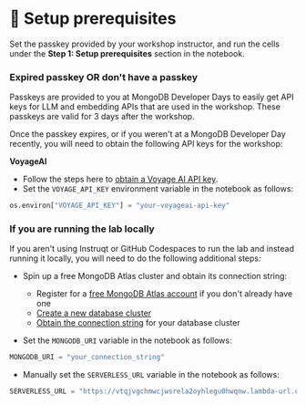 # 👐 Setup prerequisites

Set the passkey provided by your workshop instructor, and run the cells under the **Step 1: Setup prerequisites** section in the notebook.

### Expired passkey OR don't have a passkey

Passkeys are provided to you at MongoDB Developer Days to easily get API keys for LLM and embedding APIs that are used in the workshop. These passkeys are valid for 3 days after the workshop.

Once the passkey expires, or if you weren't at a MongoDB Developer Day recently, you will need to obtain the following API keys for the workshop:

**VoyageAI**

* Follow the steps here to [obtain a Voyage AI API key](https://docs.voyageai.com/docs/api-key-and-installation#authentication-with-api-keys).
* Set the `VOYAGE_API_KEY` environment variable in the notebook as follows:

```python
os.environ["VOYAGE_API_KEY"] = "your-voyageai-api-key"
```

### If you are running the lab locally

If you aren't using Instruqt or GitHub Codespaces to run the lab and instead running it locally, you will need to do the following additional steps:

* Spin up a free MongoDB Atlas cluster and obtain its connection string:

    * Register for a [free MongoDB Atlas account](https://www.mongodb.com/cloud/atlas/register) if you don't already have one
    * [Create a new database cluster](https://www.mongodb.com/docs/guides/atlas/cluster)
    * [Obtain the connection string](https://www.mongodb.com/docs/guides/atlas/connection-string) for your database cluster

* Set the `MONGODB_URI` variable in the notebook as follows:

```python
MONGODB_URI = "your_connection_string"
```

* Manually set the `SERVERLESS_URL` variable in the notebook as follows:

```python
SERVERLESS_URL = "https://vtqjvgchmwcjwsrela2oyhlegu0hwqnw.lambda-url.us-west-2.on.aws/"
```